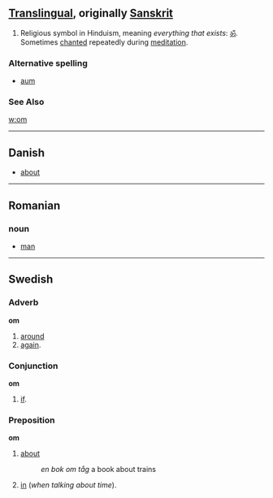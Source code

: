 ==[[Translingual]], originally [[Sanskrit]]==

#Religious symbol in Hinduism, meaning ''everything that exists'': [[ॐ]].  Sometimes [[chant|chanted]] repeatedly during [[meditation]].
<!-- uh, this is really unfunny. 
#:''Is it a [[coincidence]] that [[cow]]s say "om" [[backward]]s all day, [[ruminate]] frequently, and are [[sacred]] to Hinduism?'' 
-->

===Alternative spelling===
*[[aum]]

===See Also===
[[w:om]]
----

==Danish==
* [[about]]
----

==Romanian==
===noun===
* [[man]]

----
==Swedish==

===Adverb===
'''om'''

# [[around]]
# [[again]].

===Conjunction===
'''om'''

#[[if]].

===Preposition===
'''om'''

# [[about]]
#: ''en bok om tåg'' a book about trains
# [[in]] (''when talking about time'').